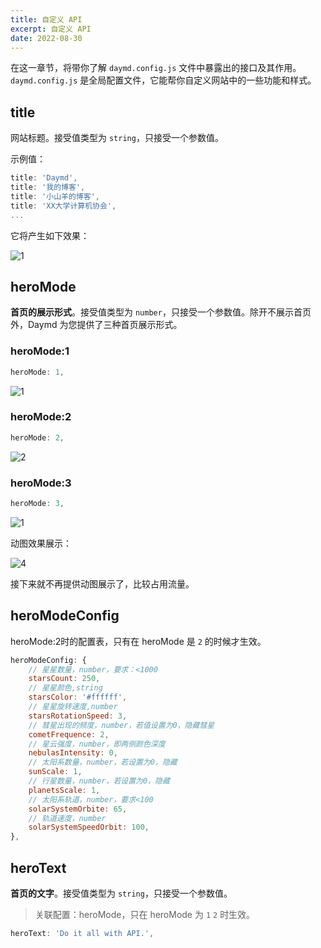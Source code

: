 ```yaml
---
title: 自定义 API
excerpt: 自定义 API
date: 2022-08-30
---
```


在这一章节，将带你了解 `daymd.config.js` 文件中暴露出的接口及其作用。`daymd.config.js` 是全局配置文件，它能帮你自定义网站中的一些功能和样式。  

## title

网站标题。接受值类型为 `string`，只接受一个参数值。

示例值：  

```js
title: 'Daymd',
title: '我的博客',
title: '小山羊的博客',
title: 'XX大学计算机协会',
...
```

它将产生如下效果：  

![1](https://jetzihan-img.oss-cn-beijing.aliyuncs.com/blog/res.gif)

## heroMode

**首页的展示形式**。接受值类型为 `number`，只接受一个参数值。除开不展示首页外，Daymd 为您提供了三种首页展示形式。  

### heroMode:1

```js
heroMode: 1,
```

![1](https://jetzihan-img.oss-cn-beijing.aliyuncs.com/blog/20220830180948.png)

### heroMode:2

```js
heroMode: 2,
```

![2](https://jetzihan-img.oss-cn-beijing.aliyuncs.com/blog/20220830181043.png)

### heroMode:3

```js
heroMode: 3,
```

![1](https://jetzihan-img.oss-cn-beijing.aliyuncs.com/blog/20220830185733.png)

动图效果展示：  

![4](https://jetzihan-img.oss-cn-beijing.aliyuncs.com/blog/herobg.gif)

接下来就不再提供动图展示了，比较占用流量。  

## heroModeConfig

heroMode:2时的配置表，只有在 heroMode 是 `2` 的时候才生效。  

```js
heroModeConfig: {
    // 星星数量，number，要求：<1000
    starsCount: 250,
    // 星星颜色,string
    starsColor: '#ffffff',
    // 星星旋转速度,number
    starsRotationSpeed: 3,
    // 彗星出现的频度，number，若值设置为0，隐藏彗星
    cometFrequence: 2,
    // 星云强度，number，即两侧颜色深度
    nebulasIntensity: 0,
    // 太阳系数量，number，若设置为0，隐藏
    sunScale: 1,
    // 行星数量，number，若设置为0，隐藏
    planetsScale: 1,
    // 太阳系轨道，number，要求<100
    solarSystemOrbite: 65,
    // 轨道速度，number
    solarSystemSpeedOrbit: 100,
},
```

## heroText

**首页的文字**。接受值类型为 `string`，只接受一个参数值。  

> 关联配置：heroMode，只在 heroMode 为 `1` `2` 时生效。

```js
heroText: 'Do it all with API.',
```
